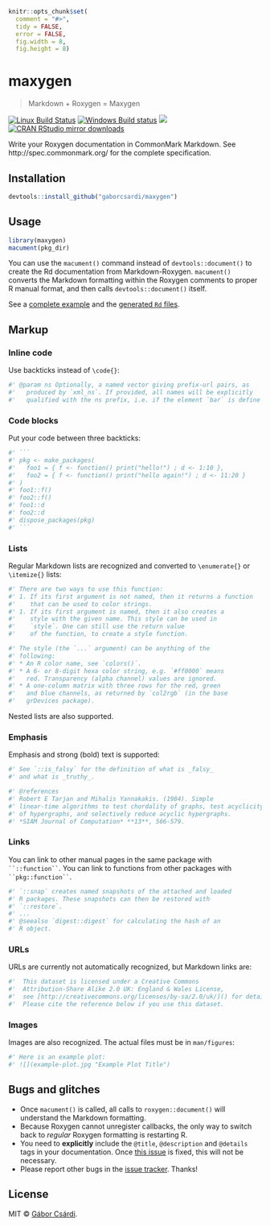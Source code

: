 
```r
knitr::opts_chunk$set(
  comment = "#>",
  tidy = FALSE,
  error = FALSE,
  fig.width = 8,
  fig.height = 8)
```

# maxygen

> Markdown + Roxygen = Maxygen

[![Linux Build Status](https://travis-ci.org/gaborcsardi/maxygen.svg?branch=master)](https://travis-ci.org/gaborcsardi/maxygen)
[![Windows Build status](https://ci.appveyor.com/api/projects/status/github/gaborcsardi/maxygen?svg=true)](https://ci.appveyor.com/project/gaborcsardi/maxygen)
[![](http://www.r-pkg.org/badges/version/maxygen)](http://www.r-pkg.org/pkg/maxygen)
[![CRAN RStudio mirror downloads](http://cranlogs.r-pkg.org/badges/maxygen)](http://www.r-pkg.org/pkg/maxygen)


Write your Roxygen documentation in CommonMark Markdown. See
http://spec.commonmark.org/ for the complete specification.

## Installation

```r
devtools::install_github("gaborcsardi/maxygen")
```

## Usage

```r
library(maxygen)
macument(pkg_dir)
```

You can use the `macument()` command instead of `devtools::document()` to
create the Rd documentation from Markdown-Roxygen. `macument()` converts
the Markdown formatting within the Roxygen comments to proper R manual
format, and then calls `devtools::document()` itself.

See a [complete example](inst/example/R/example.R) and the
[generated `Rd` files](inst/example/man).

## Markup

### Inline code

Use backticks instead of `\code{}`:

```r
#' @param ns Optionally, a named vector giving prefix-url pairs, as
#'   produced by `xml_ns`. If provided, all names will be explicitly
#'   qualified with the ns prefix, i.e. if the element `bar` is define ...
```

### Code blocks

Put your code between three backticks:

```r
#' ```
#' pkg <- make_packages(
#'   foo1 = { f <- function() print("hello!") ; d <- 1:10 },
#'   foo2 = { f <- function() print("hello again!") ; d <- 11:20 }
#' )
#' foo1::f()
#' foo2::f()
#' foo1::d
#' foo2::d
#' dispose_packages(pkg)
#' ```
```

### Lists

Regular Markdown lists are recognized and converted to
`\enumerate{}` or `\itemize{}` lists:

```r
#' There are two ways to use this function:
#' 1. If its first argument is not named, then it returns a function
#'    that can be used to color strings.
#' 1. If its first argument is named, then it also creates a
#'    style with the given name. This style can be used in
#'    `style`. One can still use the return value
#'    of the function, to create a style function.
```

```r
#' The style (the `...` argument) can be anything of the
#' following:
#' * An R color name, see `colors()`.
#' * A 6- or 8-digit hexa color string, e.g. `#ff0000` means
#'   red. Transparency (alpha channel) values are ignored.
#' * A one-column matrix with three rows for the red, green
#'   and blue channels, as returned by `col2rgb` (in the base
#'   grDevices package).
```

Nested lists are also supported.

### Emphasis

Emphasis and strong (bold) text is supported:

```r
#' See `::is_falsy` for the definition of what is _falsy_
#' and what is _truthy_.
```

```r
#' @references
#' Robert E Tarjan and Mihalis Yannakakis. (1984). Simple
#' linear-time algorithms to test chordality of graphs, test acyclicity
#' of hypergraphs, and selectively reduce acyclic hypergraphs.
#' *SIAM Journal of Computation* **13**, 566-579.
```

### Links

You can link to other manual pages in the same package with
` ``::function`` `. You can link to functions from other packages
with ` ``pkg::function`` `.

```r
#' `::snap` creates named snapshots of the attached and loaded
#' R packages. These snapshots can then be restored with
#' `::restore`.
#' ...
#' @seealso `digest::digest` for calculating the hash of an
#' R object.
```

### URLs

URLs are currently not automatically recognized, but Markdown
links are:

```r
#'  This dataset is licensed under a Creative Commons
#'  Attribution-Share Alike 2.0 UK: England & Wales License,
#'  see [http://creativecommons.org/licenses/by-sa/2.0/uk/]() for details.
#'  Please cite the reference below if you use this dataset.
```

### Images

Images are also recognized. The actual files must be in `man/figures`:

```r
#' Here is an example plot:
#' ![](example-plot.jpg "Example Plot Title")
```

## Bugs and glitches

* Once `macument()` is called, all calls to `roxygen::document()`
  will understand the Markdown formatting.
* Because Roxygen cannot unregister callbacks, the only way to switch back
  to _regular_ Roxygen formatting is restarting R.
* You need to **explicitly** include the `@title`, `@description` and
  `@details` tags in your documentation. Once
  [this issue](https://github.com/klutometis/roxygen/issues/364) is
  fixed, this will not be necessary.
* Please report other bugs in the
  [issue tracker](https://github.com/gaborcsardi/maxygen/issues).
  Thanks!

## License

MIT © [Gábor Csárdi](https://github.com/gaborcsardi).

